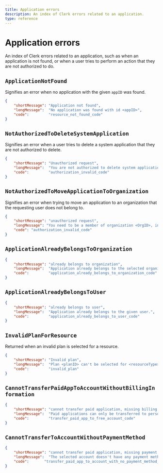 ```yaml
---
title: Application errors
description: An index of Clerk errors related to an application.
type: reference
---
```


# Application errors 

An index of Clerk errors related to an application, such as when an application is not found, or when a user tries to perform an action that they are not authorized to do.

## `ApplicationNotFound`

Signifies an error when no application with the given `appID` was found.

```json
{
    "shortMessage": "Application not found",
    "longMessage":  "No application was found with id <appID>",
    "code":         "resource_not_found_code"
}
```

## `NotAuthorizedToDeleteSystemApplication`

Signifies an error when a user tries to delete a system application that they are not authorized to delete.

```json 
{
    "shortMessage": "Unauthorized request",
    "longMessage":  "You are not authorized to delete system application <applicationID>",
    "code":         "authorization_invalid_code"
}
```

## `NotAuthorizedToMoveApplicationToOrganization`

Signifies an error when trying to move an application to an organization that the requesting user does not belong to.

```json 
{
    "shortMessage": "unauthorized request",
    "longMessage": "You need to be a member of organization <OrgID>, in order to move application <AppID>.",
    "code": "authorization_invalid_code"
}
```

## `ApplicationAlreadyBelongsToOrganization`

```json 
{
    "shortMessage": "already belongs to organization",
    "longMessage":  "Application already belongs to the selected organization.",
    "code":         "application_already_belongs_to_organization_code"
}
```

## `ApplicationAlreadyBelongsToUser`

```json 
{
    "shortMessage": "already belongs to user",
    "longMessage":  "Application already belongs to the given user.",
    "code":         "application_already_belongs_to_user_code"
}
```

## `InvalidPlanForResource`

Returned when an invalid plan is selected for a resource.

```json 
{
    "shortMessage": "Invalid plan",
    "longMessage":  "Plan <planID> can't be selected for <resourceType> <resourceID>", 
    "code":         "invalid_plan"
}
```

## `CannotTransferPaidAppToAccountWithoutBillingInformation`

```json 
{
    "shortMessage": "cannot transfer paid application, missing billing info",
    "longMessage":  "Paid applications can only be transferred to personal workspaces or organizations with billing info. Add the necessary billing info and try again.",
    "code":         "transfer_paid_app_to_free_account_code"
}
```

## `CannotTransferToAccountWithoutPaymentMethod`

```json 
{
    "shortMessage": "cannot transfer paid application, missing payment method",
    "longMessage":  "The selected account doesn't have any payment methods associated with it.",
    "code":       "transfer_paid_app_to_account_with_no_payment_method_code"
}
```
